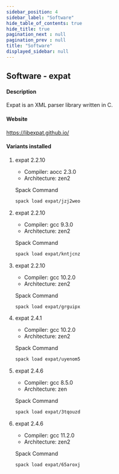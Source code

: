 ```yaml
---
sidebar_position: 4
sidebar_label: "Software"
hide_table_of_contents: true
hide_title: true
pagination_next : null
pagination_prev : null
title: "Software"
displayed_sidebar: null
---
```


## Software - expat


#### Description
Expat is an XML parser library written in C.

#### Website
https://libexpat.github.io/

#### Variants installed

1. expat 2.2.10

    - Compiler: aocc 2.3.0
    - Architecture: zen2

    Spack Command
    ```bash
    spack load expat/jzj2weo
    ```

2. expat 2.2.10

    - Compiler: gcc 9.3.0
    - Architecture: zen2

    Spack Command
    ```bash
    spack load expat/kntjcnz
    ```

3. expat 2.2.10

    - Compiler: gcc 10.2.0
    - Architecture: zen2

    Spack Command
    ```bash
    spack load expat/grguipx
    ```

4. expat 2.4.1

    - Compiler: gcc 10.2.0
    - Architecture: zen2

    Spack Command
    ```bash
    spack load expat/uyenom5
    ```

5. expat 2.4.6

    - Compiler: gcc 8.5.0
    - Architecture: zen

    Spack Command
    ```bash
    spack load expat/3tqouzd
    ```

6. expat 2.4.6

    - Compiler: gcc 11.2.0
    - Architecture: zen2

    Spack Command
    ```bash
    spack load expat/65aroxj
    ```

